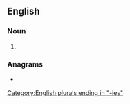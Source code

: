 {{also|ordinàries}}
==English==

===Noun===
{{head|en|noun form}}

# {{plural of|ordinary|lang=en}}

===Anagrams===
* {{anagrams|en|a=adeiinorrs|ordinaires}}

[[Category:English plurals ending in "-ies"]]